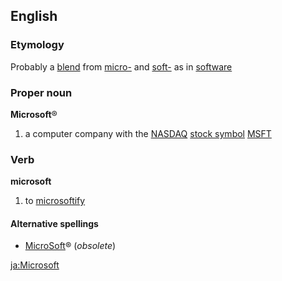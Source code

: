 {{wikipedia}}
==English==
===Etymology===
Probably a [[blend]] from [[micro-]] and [[soft-]] as in [[software]]

===Proper noun===
'''Microsoft'''&reg;
#a computer company with the [[NASDAQ]] [[stock symbol]] [[MSFT]]

===Verb===
'''microsoft'''
#{{slang}} to [[microsoftify]]

====Alternative spellings====
*[[MicroSoft]]&reg; (''obsolete'')<!-- what date or year did it change? -->

[[ja:Microsoft]]